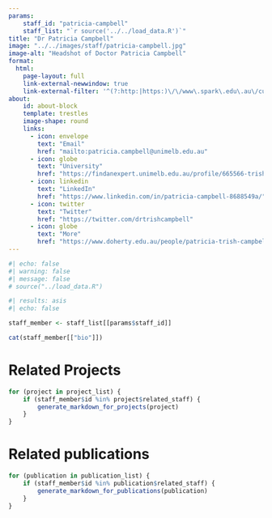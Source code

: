 ```yaml
---
params:
    staff_id: "patricia-campbell"
    staff_list: "`r source('../../load_data.R')`"
title: "Dr Patricia Campbell"
image: "../../images/staff/patricia-campbell.jpg"
image-alt: "Headshot of Doctor Patricia Campbell"
format:
  html:
    page-layout: full
    link-external-newwindow: true
    link-external-filter: '^(?:http:|https:)\/\/www\.spark\.edu\.au\/custom'
about:
    id: about-block
    template: trestles
    image-shape: round
    links:
      - icon: envelope
        text: "Email"
        href: "mailto:patricia.campbell@unimelb.edu.au"
      - icon: globe
        text: "University"
        href: "https://findanexpert.unimelb.edu.au/profile/665566-trish-campbell"
      - icon: linkedin
        text: "LinkedIn"
        href: "https://www.linkedin.com/in/patricia-campbell-8688549a/"
      - icon: twitter
        text: "Twitter"
        href: "https://twitter.com/drtrishcampbell"
      - icon: globe
        text: "More"
        href: "https://www.doherty.edu.au/people/patricia-trish-campbell"
---
```

   
```r
#| echo: false
#| warning: false
#| message: false
# source("../load_data.R")
```
::: {#about-block}

```r
#| results: asis
#| echo: false

staff_member <- staff_list[[params$staff_id]]

cat(staff_member[["bio"]])

```

:::

# Related Projects

```r
for (project in project_list) {
    if (staff_member$id %in% project$related_staff) {
        generate_markdown_for_projects(project)
    }
}
```

# Related publications

```r
for (publication in publication_list) {
    if (staff_member$id %in% publication$related_staff) {
        generate_markdown_for_publications(publication)
    }
}
```
